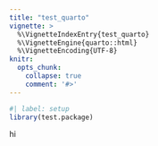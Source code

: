 ```yaml
---
title: "test_quarto"
vignette: >
  %\VignetteIndexEntry{test_quarto}
  %\VignetteEngine{quarto::html}
  %\VignetteEncoding{UTF-8}
knitr:
  opts_chunk:
    collapse: true
    comment: '#>'
---
```


```r
#| label: setup
library(test.package)
```

hi
